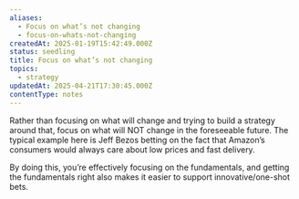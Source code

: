 ```yaml
---
aliases:
  - Focus on what’s not changing
  - focus-on-whats-not-changing
createdAt: 2025-01-19T15:42:49.000Z
status: seedling
title: Focus on what’s not changing
topics:
  - strategy
updatedAt: 2025-04-21T17:30:45.000Z
contentType: notes
---
```

Rather than focusing on what will change and trying to build a strategy around that, focus on what will NOT change in the foreseeable future. The typical example here is Jeff Bezos betting on the fact that Amazon’s consumers would always care about low prices and fast delivery.

By doing this, you’re effectively focusing on the fundamentals, and getting the fundamentals right also makes it easier to support innovative/one-shot bets.
